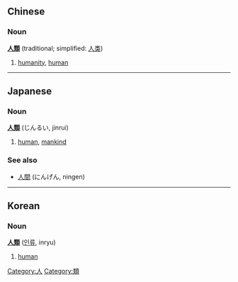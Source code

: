 ==Chinese==
===Noun===
'''[[人]][[類]]''' (traditional; simplified: [[人类]])

# [[humanity]], [[human]]

----

==Japanese==
===Noun===
'''[[人]][[類]]''' (じんるい, jinrui)

# [[human]], [[mankind]]

===See also===
*[[人間]] (にんげん, ningen)

----

==Korean==
===Noun===
'''[[人]][[類]]''' ([[인류]], inryu)

# [[human]]

[[Category:人]][[Category:類]]